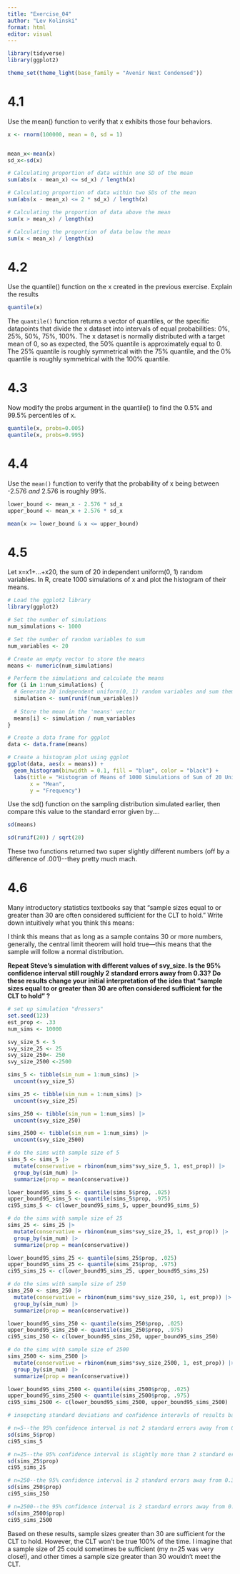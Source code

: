 ```yaml
---
title: "Exercise_04"
author: "Lev Kolinski"
format: html
editor: visual
---
```


```r
library(tidyverse)
library(ggplot2)

theme_set(theme_light(base_family = "Avenir Next Condensed"))
```

# **4.1**

Use the mean() function to verify that x exhibits those four behaviors.

```r
x <- rnorm(100000, mean = 0, sd = 1)


mean_x<-mean(x)
sd_x<-sd(x)

# Calculating proportion of data within one SD of the mean
sum(abs(x - mean_x) <= sd_x) / length(x)

# Calculating proportion of data within two SDs of the mean
sum(abs(x - mean_x) <= 2 * sd_x) / length(x)

# Calculating the proportion of data above the mean
sum(x > mean_x) / length(x)

# Calculating the proportion of data below the mean
sum(x < mean_x) / length(x)

```

# **4.2**

Use the quantile() function on the x created in the previous exercise. Explain the results

```r
quantile(x)

```

The `quantile()` function returns a vector of quantiles, or the specific datapoints that divide the x dataset into intervals of equal probabilities: 0%, 25%, 50%, 75%, 100%. The x dataset is normally distributed with a target mean of 0, so as expected, the 50% quantile is approximately equal to 0. The 25% quantile is roughly symmetrical with the 75% quantile, and the 0% quantile is roughly symmetrical with the 100% quantile.

# 4.3

Now modify the probs argument in the quantile() to find the 0.5% and 99.5% percentiles of x.

```r
quantile(x, probs=0.005)
quantile(x, probs=0.995)
```

# 4.4

Use the `mean()` function to verify that the probability of x being between -2.576 *and* 2.576 is roughly 99%.

```r
lower_bound <- mean_x - 2.576 * sd_x
upper_bound <- mean_x + 2.576 * sd_x

mean(x >= lower_bound & x <= upper_bound)
```

# 4.5

Let x=x1+...+x20, the sum of 20 independent uniform(0, 1) random variables. In R, create 1000 simulations of x and plot the histogram of their means.

```r
# Load the ggplot2 library
library(ggplot2)

# Set the number of simulations
num_simulations <- 1000

# Set the number of random variables to sum
num_variables <- 20

# Create an empty vector to store the means
means <- numeric(num_simulations)

# Perform the simulations and calculate the means
for (i in 1:num_simulations) {
  # Generate 20 independent uniform(0, 1) random variables and sum them
  simulation <- sum(runif(num_variables))
  
  # Store the mean in the 'means' vector
  means[i] <- simulation / num_variables
}

# Create a data frame for ggplot
data <- data.frame(means)

# Create a histogram plot using ggplot
ggplot(data, aes(x = means)) +
  geom_histogram(binwidth = 0.1, fill = "blue", color = "black") +
  labs(title = "Histogram of Means of 1000 Simulations of Sum of 20 Uniform(0, 1) Random Variables",
       x = "Mean",
       y = "Frequency")
```

Use the sd() function on the sampling distribution simulated earlier, then compare this value to the standard error given by....

```r
sd(means)

sd(runif(20)) / sqrt(20)


```

These two functions returned two super slightly different numbers (off by a difference of .001)\--they pretty much mach.

# 4.6

Many introductory statistics textbooks say that "sample sizes equal to or greater than 30 are often considered sufficient for the CLT to hold." Write down intuitively what you think this means:

I think this means that as long as a sample contains 30 or more numbers, generally, the central limit theorem will hold true---this means that the sample will follow a normal distribution.

**Repeat Steve's simulation with different values of svy_size. Is the 95% confidence interval still roughly 2 standard errors away from 0.33? Do these results change your initial interpretation of the idea that "sample sizes equal to or greater than 30 are often considered sufficient for the CLT to hold" ?**

```r
# set up simulation "dressers"
set.seed(123)
est_prop <- .33
num_sims <- 10000

svy_size_5 <- 5
svy_size_25 <- 25  
svy_size_250<- 250
svy_size_2500 <-2500

sims_5 <- tibble(sim_num = 1:num_sims) |> 
  uncount(svy_size_5)

sims_25 <- tibble(sim_num = 1:num_sims) |> 
  uncount(svy_size_25)

sims_250 <- tibble(sim_num = 1:num_sims) |> 
  uncount(svy_size_250)

sims_2500 <- tibble(sim_num = 1:num_sims) |> 
  uncount(svy_size_2500)

# do the sims with sample size of 5
sims_5 <- sims_5 |> 
  mutate(conservative = rbinom(num_sims*svy_size_5, 1, est_prop)) |> 
  group_by(sim_num) |> 
  summarize(prop = mean(conservative))

lower_bound95_sims_5 <- quantile(sims_5$prop, .025)
upper_bound95_sims_5 <- quantile(sims_5$prop, .975)
ci95_sims_5 <- c(lower_bound95_sims_5, upper_bound95_sims_5)

# do the sims with sample size of 25
sims_25 <- sims_25 |> 
  mutate(conservative = rbinom(num_sims*svy_size_25, 1, est_prop)) |> 
  group_by(sim_num) |> 
  summarize(prop = mean(conservative))

lower_bound95_sims_25 <- quantile(sims_25$prop, .025)
upper_bound95_sims_25 <- quantile(sims_25$prop, .975)
ci95_sims_25 <- c(lower_bound95_sims_25, upper_bound95_sims_25)

# do the sims with sample size of 250
sims_250 <- sims_250 |> 
  mutate(conservative = rbinom(num_sims*svy_size_250, 1, est_prop)) |> 
  group_by(sim_num) |> 
  summarize(prop = mean(conservative))

lower_bound95_sims_250 <- quantile(sims_250$prop, .025)
upper_bound95_sims_250 <- quantile(sims_250$prop, .975)
ci95_sims_250 <- c(lower_bound95_sims_250, upper_bound95_sims_250)

# do the sims with sample size of 2500
sims_2500 <- sims_2500 |> 
  mutate(conservative = rbinom(num_sims*svy_size_2500, 1, est_prop)) |> 
  group_by(sim_num) |> 
  summarize(prop = mean(conservative))

lower_bound95_sims_2500 <- quantile(sims_2500$prop, .025)
upper_bound95_sims_2500 <- quantile(sims_2500$prop, .975)
ci95_sims_2500 <- c(lower_bound95_sims_2500, upper_bound95_sims_2500)
```

```r
# insepcting standard deviations and confidence interavls of results based on survey size

# n=5--the 95% confidence interval is not 2 standard errors away from 0.33
sd(sims_5$prop)
ci95_sims_5

# n=25--the 95% confidence interval is slightly more than 2 standard errors away from .33 (but barely more)
sd(sims_25$prop)
ci95_sims_25

# n=250--the 95% confidence interval is 2 standard errors away from 0.33
sd(sims_250$prop)
ci95_sims_250

# n=2500--the 95% confidence interval is 2 standard errors away from 0.33
sd(sims_2500$prop)
ci95_sims_2500
```

Based on these results, sample sizes greater than 30 are sufficient for the CLT to hold. However, the CLT won't be true 100% of the time. I imagine that a sample size of 25 could sometimes be sufficient (my n=25 was very close!), and other times a sample size greater than 30 wouldn't meet the CLT.

